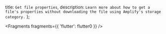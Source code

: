   title: `Get file properties`,
  description: `Learn more about how to get a file's properties without downloading the file using Amplify's storage category.`
};


<Fragments fragments={{ 'flutter': flutter0 }} />